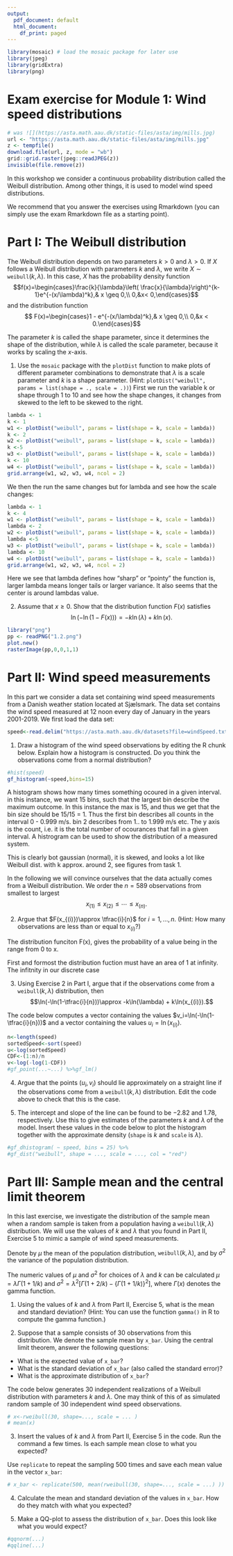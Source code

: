 ```yaml
---
output:
  pdf_document: default
  html_document:
    df_print: paged
---
```


```r
library(mosaic) # load the mosaic package for later use
library(jpeg)
library(gridExtra)
library(png)
```

# Exam exercise for Module 1: Wind speed distributions

```r
# was ![](https://asta.math.aau.dk/static-files/asta/img/mills.jpg)
url <- "https://asta.math.aau.dk/static-files/asta/img/mills.jpg"
z <- tempfile()
download.file(url, z, mode = "wb")
grid::grid.raster(jpeg::readJPEG(z))
invisible(file.remove(z))
```




In this workshop we consider a continuous probability distribution
called the Weibull distribution. Among other things, it is used to model
wind speed distributions.

We recommend that you answer the
exercises using Rmarkdown (you can simply use the exam Rmarkdown file as
a starting point).


# Part I: The Weibull distribution

The Weibull distribution depends on two parameters $k>0$ and $\lambda>0$. If
$X$ follows a Weibull distribution with parameters $k$ and $\lambda$, we
write $X\sim \texttt{weibull}(k,\lambda)$. In this case, $X$ has the
probability density function
$$f(x)=\begin{cases}\frac{k}{\lambda}\left( \frac{x}{\lambda}\right)^{k-1}e^{-(x/\lambda)^k},& x \geq 0,\\
0,&x< 0,\end{cases}$$
and the distribution function
$$
F(x)=\begin{cases}1 - e^{-(x/\lambda)^k},& x \geq 0,\\
0,&x < 0.\end{cases}$$

The parameter $k$ is called the shape parameter, since it determines the
shape of the distribution, while $\lambda$ is called the scale
parameter, because it works by scaling the $x$-axis. 

1.   Use the `mosaic` package with the `plotDist` function to make plots of 
     different parameter combinations to demonstrate that $\lambda$ is a scale parameter 
     and $k$ is a shape parameter. (Hint: `plotDist("weibull", params = list(shape = ., scale = .))`)
     First we run the variable k or shape through 1 to 10 and see how the shape changes, it changes from skewed to the left to be skewed to the right.
```r
lambda <- 1
k <- 1
w1 <- plotDist("weibull", params = list(shape = k, scale = lambda))
k <- 2
w2 <- plotDist("weibull", params = list(shape = k, scale = lambda))
k <-5
w3 <- plotDist("weibull", params = list(shape = k, scale = lambda))
k <- 10
w4 <- plotDist("weibull", params = list(shape = k, scale = lambda))
grid.arrange(w1, w2, w3, w4, ncol = 2)
```
We then the run the same changes but for lambda and see how the scale changes:
```r
lambda <- 1
k <- 4
w1 <- plotDist("weibull", params = list(shape = k, scale = lambda))
lambda <- 2
w2 <- plotDist("weibull", params = list(shape = k, scale = lambda))
lambda <-5
w3 <- plotDist("weibull", params = list(shape = k, scale = lambda))
lambda <- 10
w4 <- plotDist("weibull", params = list(shape = k, scale = lambda))
grid.arrange(w1, w2, w3, w4, ncol = 2)
```
Here we see that lambda defines how "sharp" or "pointy" the function is, larger lambda means longer tails or larger variance. It also seems that the center is around lambdas value.


2.  Assume that $x \geq 0$. Show that the distribution function $F(x)$ satisfies
    $$\ln(-\ln(1-F(x)))=-k\ln(\lambda) + k\ln(x).$$
```r

library("png")
pp <- readPNG("1.2.png")
plot.new() 
rasterImage(pp,0,0,1,1)


```
    

# Part II: Wind speed measurements


In this part we consider a data set containing wind speed measurements
from a Danish weather station located at Sjælsmark. The data set
contains the wind speed measured at 12 noon every day of January in the
years 2001-2019. We first load the data set:

```r
speed<-read.delim("https://asta.math.aau.dk/datasets?file=windSpeed.txt",header=FALSE)[,1]
```

1.  Draw a histogram of the wind speed observations by editing the R
    chunk below. Explain how a histogram is constructed. Do you think
    the observations come from a normal distribution?

```r
#hist(speed) 
gf_histogram(~speed,bins=15)
```
A histogram shows how many times something ocoured in a given interval. in this instance, we want 15 bins, such that the largest bin describe the maximum outcome. In this instance the max is 15, and thus we get that the bin size should be 15/15 = 1.
Thus the first bin describes all counts in the interval 0 - 0.999 m/s. bin 2 describes from 1.. to 1.999 m/s etc. The y axis is the count, i.e. it is the total number of ocourances that fall in a given interval. A histrogram can be used to show the distribution of a measured system.

This is clearly bot gaussian (normal), it is skewed, and looks a lot like Weibull dist. with k approx. around 2, see figures from task 1.


In the following we will convince ourselves that the data actually comes
from a Weibull distribution. We order the $n=589$ observations from
smallest to largest $$x_{(1)}\leq x_{(2)}\leq \dotsm \leq x_{(n)}.$$

2.  Argue that $F(x_{(i)})\approx \tfrac{i}{n}$ for $i=1,\ldots,n$. (Hint: How many observations are less than or equal to $x_{(i)}$?)

The distribution funciton F(x), gives the probability of a value being in the range from 0 to x. 

First and formost the distribution fuction must have an area of 1 at infinity. The infitnity in our discrete case 


3.  Using Exercise 2 in Part I, argue that if the observations come from
    a $\texttt{weibull}(k,\lambda)$ distribution, then
    $$\ln(-\ln(1-\tfrac{i}{n}))\approx -k\ln(\lambda) + k\ln(x_{(i)}).$$

The code below computes a vector containing the values
$v_i=\ln(-\ln(1-\tfrac{i}{n}))$ and a vector containing the values
$u_i = \ln(x_{(i)}).$

```r
n<-length(speed)
sortedSpeed<-sort(speed)
u<-log(sortedSpeed)
CDF<-(1:n)/n
v<-log(-log(1-CDF))
#gf_point(...~...) %>%gf_lm()
```

4.  Argue that the points $(u_i,v_i)$ should lie approximately on a
    straight line if the observations come from a
    $\texttt{weibull}(k,\lambda)$ distribution. Edit the code above to
    check that this is the case.

5.  The intercept and slope of the line can be found to be $-2.82$ and
    $1.78$, respectively. Use this to give estimates of the parameters
    $k$ and $\lambda$ of the model. Insert these values in the code
    below to plot the histogram together with the approximate density
    (`shape` is $k$ and `scale` is $\lambda$).

```r
#gf_dhistogram( ~ speed, bins = 25) %>%
#gf_dist("weibull", shape = ..., scale = ..., col = "red")
```

# Part III: Sample mean and the central limit theorem

In this last exercise, we investigate the distribution of the sample
mean when a random sample is taken from a population having a
$\texttt{weibull}(k,\lambda)$ distribution. We will use the values of
$k$ and $\lambda$ that you found in Part II, Exercise 5 to mimic a
sample of wind speed measurements.

Denote by $\mu$ the mean of the 
population distribution, $\texttt{weibull}(k, \lambda)$, 
and by $\sigma^2$ the variance of the population distribution. 

The numeric values of $\mu$ and $\sigma^2$ for choices of $\lambda$ and $k$ 
can be calculated 
$\mu = \lambda \Gamma(1 + 1/k)$ and 
$\sigma^2 = \lambda^2 \left [ \Gamma\left( 1 + 2/k \right ) - \left \{ \Gamma\left( 1 + 1/k \right ) \right \}^2 \right ]$, 
where $\Gamma(x)$ denotes the gamma function. 

1.  Using the values of $k$ and $\lambda$ from Part II, Exercise 5, 
    what is the mean and standard deviation? 
    (Hint: You can use the function `gamma()` in R to compute the gamma function.)

2.  Suppose that a sample consists of 30 observations from this
    distribution. We denote the sample mean by `x_bar`. Using the
    central limit theorem, answer the following questions:

-   What is the expected value of `x_bar`?
-   What is the standard deviation of `x_bar` (also called the standard
    error)?
-   What is the approximate distribution of `x_bar`?

The code below generates 30 independent realizations of a Weibull
distribution with parameters $k$ and $\lambda$. One may think of this of
as simulated random sample of 30 independent wind speed observations.

```r
# x<-rweibull(30, shape=..., scale = ... )
# mean(x)
```

3.  Insert the values of $k$ and $\lambda$ from Part II, Exercise 5 in
    the code. Run the command a few times. Is each sample mean close to
    what you expected?

Use `replicate` to repeat the sampling 500 times and save each mean
value in the vector `x_bar`:

```r
# x_bar <- replicate(500, mean(rweibull(30, shape=..., scale = ...) ))
```

4.  Calculate the mean and standard deviation of the values in `x_bar`.
    How do they match with what you expected?

5.  Make a QQ-plot to assess the distribution of `x_bar`. Does this look
    like what you would expect?
    
```r
#qqnorm(...)
#qqline(...)
```

